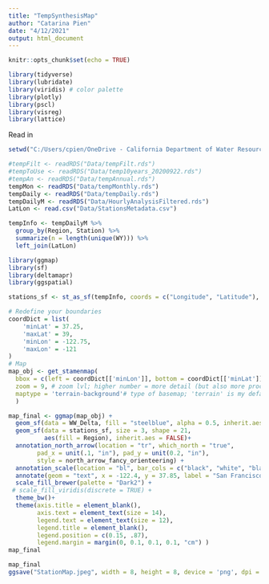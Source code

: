 ```yaml
---
title: "TempSynthesisMap"
author: "Catarina Pien"
date: "4/12/2021"
output: html_document
---
```


```r
knitr::opts_chunk$set(echo = TRUE)

library(tidyverse)
library(lubridate)
library(viridis) # color palette
library(plotly)
library(pscl)
library(visreg)
library(lattice)
```

Read in 
```r
setwd("C:/Users/cpien/OneDrive - California Department of Water Resources/Work/ClimateChange/R_code/TempSynthesis/")

#tempFilt <- readRDS("Data/tempFilt.rds") 
#tempToUse <- readRDS("Data/temp10years_20200922.rds")
#tempAn <- readRDS("Data/tempAnnual.rds")
tempMon <- readRDS("Data/tempMonthly.rds")
tempDaily <- readRDS("Data/tempDaily.rds")
tempDailyM <- readRDS("Data/HourlyAnalysisFiltered.rds")
LatLon <- read.csv("Data/StationsMetadata.csv")

```

```r
tempInfo <- tempDailyM %>%
  group_by(Region, Station) %>%
  summarize(n = length(unique(WY))) %>%
  left_join(LatLon)

```

```r
library(ggmap)
library(sf)
library(deltamapr)
library(ggspatial)

stations_sf <- st_as_sf(tempInfo, coords = c("Longitude", "Latitude"), crs = 4326)

# Redefine your boundaries
coordDict = list( 
    'minLat' = 37.25,
    'maxLat' = 39,
    'minLon' = -122.75,
    'maxLon' = -121
)
# Map 
map_obj <- get_stamenmap(
  bbox = c(left = coordDict[['minLon']], bottom = coordDict[['minLat']], right = coordDict[['maxLon']], top = coordDict[['maxLat']]), # the bounding box
  zoom = 9, # zoom lvl; higher number = more detail (but also more processing power)
  maptype = 'terrain-background'# type of basemap; 'terrain' is my default, but check help(get_stamenmap) for a full list
  )
```


```r
map_final <- ggmap(map_obj) + 
  geom_sf(data = WW_Delta, fill = "steelblue", alpha = 0.5, inherit.aes = FALSE) + 
  geom_sf(data = stations_sf, size = 3, shape = 21, 
          aes(fill = Region), inherit.aes = FALSE)+
  annotation_north_arrow(location = "tr", which_north = "true", 
        pad_x = unit(.1, "in"), pad_y = unit(0.2, "in"),
        style = north_arrow_fancy_orienteering) +
  annotation_scale(location = "bl", bar_cols = c("black", "white", "black", "white")) +
  annotate(geom = "text", x = -122.4, y = 37.85, label = "San Francisco Bay", fontface = "italic", color = "grey22", size = 3.5 ) +
  scale_fill_brewer(palette = "Dark2") +
 # scale_fill_viridis(discrete = TRUE) +
  theme_bw()+
  theme(axis.title = element_blank(),
        axis.text = element_text(size = 14),
        legend.text = element_text(size = 12),
        legend.title = element_blank(),
        legend.position = c(0.15, .87),
        legend.margin = margin(0, 0.1, 0.1, 0.1, "cm") )
map_final
```
```r
map_final
ggsave("StationMap.jpeg", width = 8, height = 8, device = 'png', dpi = 300, bg = "transparent")

```

